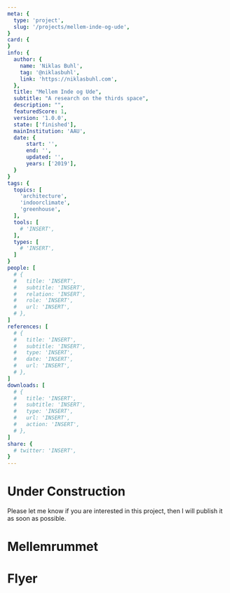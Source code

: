 ```yaml
---
meta: {
  type: 'project',
  slug: '/projects/mellem-inde-og-ude',
}
card: {
}
info: {
  author: {
    name: 'Niklas Buhl',
    tag: '@niklasbuhl',
    link: 'https://niklasbuhl.com',
  },
  title: "Mellem Inde og Ude",
  subtitle: "A research on the thirds space",
  description: "",
  featuredScore: 1,
  version: '1.0.0',
  state: ['finished'],
  mainInstitution: 'AAU',
  date: {
      start: '',
      end: '',
      updated: '',
      years: ['2019'],
  }
}
tags: {
  topics: [
    'architecture',
    'indoorclimate',
    'greenhouse',
  ],
  tools: [
    # 'INSERT',
  ],
  types: [
    # 'INSERT',
  ]
}
people: [
  # {
  #   title: 'INSERT',
  #   subtitle: 'INSERT',
  #   relation: 'INSERT',
  #   role: 'INSERT',
  #   url: 'INSERT',
  # },
]
references: [
  # {
  #   title: 'INSERT',
  #   subtitle: 'INSERT',
  #   type: 'INSERT',
  #   date: 'INSERT',
  #   url: 'INSERT',
  # },
]
downloads: [
  # {
  #   title: 'INSERT',
  #   subtitle: 'INSERT',
  #   type: 'INSERT',
  #   url: 'INSERT',
  #   action: 'INSERT',
  # },
]
share: {
  # twitter: 'INSERT',
}
---
```

# Under Construction
Please let me know if you are interested in this project, then I will publish it as soon as possible.

# Mellemrummet

# Flyer
